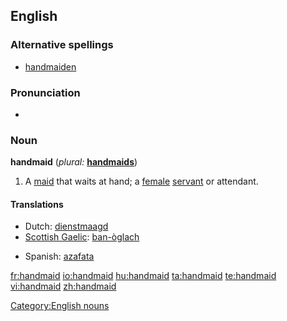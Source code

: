 ==English==

===Alternative spellings===
* [[handmaiden]]

===Pronunciation===
* {{a|US}} {{IPA|/ˈhændˌmeɪd/}}

===Noun===
'''handmaid'''  (''plural:'' '''[[handmaids]]''')

# A [[maid]] that waits at hand; a [[female]] [[servant]] or attendant.

====Translations====
{{trans-top|maid that waits at hand}}
* Dutch: [[dienstmaagd]]
* [[Scottish Gaelic]]: [[ban-òglach]] {{f}}
{{trans-mid}}
* Spanish: [[azafata]]
{{trans-bottom}}

[[Category:English nouns]]

[[fr:handmaid]]
[[io:handmaid]]
[[hu:handmaid]]
[[ta:handmaid]]
[[te:handmaid]]
[[vi:handmaid]]
[[zh:handmaid]]